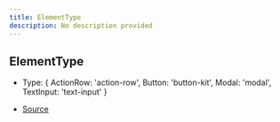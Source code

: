 ```yaml
---
title: ElementType
description: No description provided
---
```


## ElementType

- Type: \{
  ActionRow: 'action\-row',
  Button: 'button\-kit',
  Modal: 'modal',
  TextInput: 'text\-input'
}

- [Source](https://github.com/underctrl-io/commandkit/blob/83ef44f10b86e30835e8636786e5222cac412af9/packages/commandkit/src/components/common/element.ts#L6)